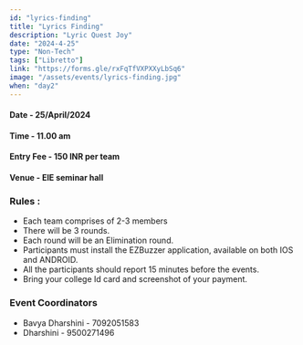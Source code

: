 ```yaml
---
id: "lyrics-finding"
title: "Lyrics Finding"
description: "Lyric Quest Joy"
date: "2024-4-25"
type: "Non-Tech" 
tags: ["Libretto"]
link: "https://forms.gle/rxFqTfVXPXXyLbSq6"
image: "/assets/events/lyrics-finding.jpg"
when: "day2"
---
```


<h4>Date - 25/April/2024</h4>
<h4>Time - 11.00 am</h4>
<h4>Entry Fee - 150 INR per team</h4>
<h4>Venue - EIE seminar hall</h4>
<h3>Rules :</h3>

- Each team comprises of 2-3 members
- There will be 3 rounds.
- Each round will be an Elimination round.
- Participants must install the EZBuzzer application, available on both IOS and ANDROID.
- All the participants should report 15 minutes before the events.
- Bring your college Id card and screenshot of your payment.




<h3>Event Coordinators</h3>

- Bavya Dharshini - 7092051583
- Dharshini - 9500271496

